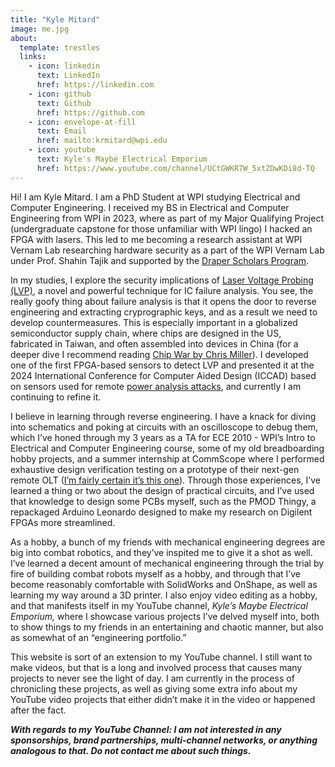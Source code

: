 ```yaml
---
title: "Kyle Mitard"
image: me.jpg
about:
  template: trestles
  links:
    - icon: linkedin
      text: LinkedIn
      href: https://linkedin.com
    - icon: github
      text: Github
      href: https://github.com
    - icon: envelope-at-fill
      text: Email
      href: mailto:krmitard@wpi.edu
    - icon: youtube
      text: Kyle's Maybe Electrical Emporium
      href: https://www.youtube.com/channel/UCtGWKR7W_5xtZDwKDi8d-TQ
---
```


Hi! I am Kyle Mitard. I am a PhD Student at WPI studying Electrical and Computer Engineering. I received my BS in Electrical and Computer Engineering from WPI in 2023, where as part of my Major Qualifying Project (undergraduate capstone for those unfamiliar with WPI lingo) I hacked an FPGA with lasers. This led to me becoming a research assistant at WPI Vernam Lab researching hardware security as a part of the WPI Vernam Lab under Prof. Shahin Tajik and supported by the [Draper Scholars Program](https://www.draper.com/education-programs/draper-scholars-program).

In my studies, I explore the security implications of [Laser Voltage Probing (LVP)](https://en.wikipedia.org/wiki/Laser_voltage_prober), a novel and powerful technique for IC failure analysis. You see, the really goofy thing about failure analysis is that it opens the door to reverse engineering and extracting cryprographic keys, and as a result we need to develop countermeasures. This is especially important in a globalized semiconductor supply chain, where chips are designed in the US, fabricated in Taiwan, and often assembled into devices in China (for a deeper dive I recommend reading [Chip War by Chris Miller](https://www.amazon.com/Chip-War-Worlds-Critical-Technology/dp/1982172002)). I developed one of the first FPGA-based sensors to detect LVP and presented it at the 2024 International Conference for Computer Aided Design (ICCAD) based on sensors used for remote [power analysis attacks](https://en.wikipedia.org/wiki/Power_analysis), and currently I am continuing to refine it.

I believe in learning through reverse engineering. I have a knack for diving into schematics and poking at circuits with an oscilloscope to debug them, which I've honed through my 3 years as a TA for ECE 2010 - WPI's Intro to Electrical and Computer Engineering course, some of my old breadboarding hobby projects, and a summer internship at CommScope where I performed exhaustive design verification testing on a prototype of their next-gen remote OLT ([I'm fairly certain it's this one](https://www.commscope.com/product-type/broadband-access-network-systems/passive-optical-networks-pon/optical-line-terminals-olt/200-series-r-olt/)). Through those experiences, I've learned a thing or two about the design of practical circuits, and I've used that knowledge to design some PCBs myself, such as the PMOD Thingy, a repackaged Arduino Leonardo designed to make my research on Digilent FPGAs more streamlined.

As a hobby, a bunch of my friends with mechanical engineering degrees are big into combat robotics, and they've inspited me to give it a shot as well. I've learned a decent amount of mechanical engineering through the trial by fire of building combat robots myself as a hobby, and through that I've become reasonably comfortable with SolidWorks and OnShape, as well as learning my way around a 3D printer. I also enjoy video editing as a hobby, and that manifests itself in my YouTube channel, *Kyle's Maybe Electrical Emporium,* where I showcase various projects I've delved myself into, both to show things to my friends in an entertaining and chaotic manner, but also as somewhat of an "engineering portfolio."

This website is sort of an extension to my YouTube channel. I still want to make videos, but that is a long and involved process that causes many projects to never see the light of day. I am currently in the process of chronicling these projects, as well as giving some extra info about my YouTube video projects that either didn't make it in the video or happened after the fact.

***With regards to my YouTube Channel: I am not interested in any sponsorships, brand partnerships, multi-channel networks, or anything analogous to that. Do not contact me about such things.***